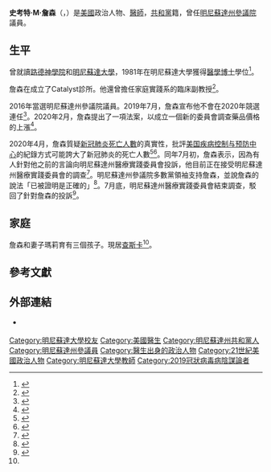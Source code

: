 {{Infobox state senator|姓名=史考特·詹森|原名=Scott M. Jensen|圖像=Minnesota State Senator Scott Jensen.jpg|圖像大小=|圖像說明=史考特·詹森|state_senate=明尼蘇達州|district=四十七|term_start=2017年1月3日|term_end=2021年1月5日|性別=男|出生日期={{birth date and age|1954|11|19}}|出生地點=|國籍={{美國}}|政黨={{GOP}}|配偶=瑪莉|兒女=3名|母校=[[路德神學院|路德神學院]]<br>[[明尼蘇達大學|明尼蘇達大學]]}}
'''史考特·M·詹森'''（{{lang-en|Scott M. Jensen}}，{{bd|1954年|11月19日|}}）是[[美國|美國]]政治人物、[[醫師|醫師]]，[[共和黨_(美國)|共和黨]]籍，曾任[[明尼蘇達州參議院|明尼蘇達州參議院]]議員。

== 生平 ==
曾就讀[[路德神學院|路德神學院]]和[[明尼蘇達大學|明尼蘇達大學]]，1981年在明尼蘇達大學獲得[[醫學博士|醫學博士]]學位<ref name=":0">{{Cite web|title=Jensen, Scott|url=https://www.lrl.mn.gov/legdb/fulldetail?ID=15484|accessdate=2021-01-23|publisher=Minnesota Legislature|language=en|archive-date=2021-02-04|archive-url=https://web.archive.org/web/20210204181147/https://www.lrl.mn.gov/legdb/fulldetail?ID=15484|dead-url=no}}</ref>。

詹森在{{le|沃特敦 (明尼蘇達州)|Watertown, Minnesota|沃特敦}}成立了Catalyst診所。他還曾擔任{{le|明尼蘇達大學醫學院|University of Minnesota Medical School}}家庭實踐系的臨床副教授<ref>{{Cite web|title=Candidates file for state seats: DFL pits veterans against incumbent Republican rep, doctor|url=https://www.hometownsource.com/sun_patriot/news/local/candidates-file-for-state-seats-dfl-pits-veterans-against-incumbent-republican-rep-doctor/article_ca6ffe37-771e-507a-9357-80fa91b20327.html|accessdate=2021-01-23|date=2016-06-30|publisher=Sun Patriot|language=en}}</ref>。

2016年當選明尼蘇達州參議院議員。2019年7月，詹森宣布他不會在2020年競選連任<ref>{{Cite web|title=State Sen. Scott Jensen is not running again — and he has a lot to say about the Legislature: ‘This is a really bizarre place’|url=https://www.minnpost.com/state-government/2019/07/state-sen-scott-jensen-is-not-running-again-and-he-has-a-lot-to-say-about-the-legislature-this-is-a-really-bizarre-place/|accessdate=2021-01-23|date=2019-07-26|work=MinnPost|language=en-US|archive-date=2021-02-04|archive-url=https://web.archive.org/web/20210204042313/https://www.minnpost.com/state-government/2019/07/state-sen-scott-jensen-is-not-running-again-and-he-has-a-lot-to-say-about-the-legislature-this-is-a-really-bizarre-place/|dead-url=no}}</ref>。2020年2月，詹森提出了一項法案，以成立一個新的委員會調查藥品價格的上漲<ref>{{Cite web|title=Top idea for lowering drug prices may be too controversial to become law|url=https://www.twincities.com/2020/02/19/top-idea-for-lowering-drug-prices-may-be-too-controversial-to-become-law/|accessdate=2021-01-23|date=2020-02-19|work=Twin Cities|language=en-US|archive-date=2020-12-03|archive-url=https://web.archive.org/web/20201203043404/https://www.twincities.com/2020/02/19/top-idea-for-lowering-drug-prices-may-be-too-controversial-to-become-law/|dead-url=no}}</ref>。

2020年4月，詹森質疑[[2019冠狀病毒病美國疫情|新冠肺炎]][[2019冠状病毒病死亡病例数|死亡人數]]的真實性，批評[[美国疾病控制与预防中心|美国疾病控制与预防中心]]的紀錄方式可能誇大了新冠肺炎的死亡人數<ref>{{Cite web|title=Minnesota doctor blasts 'ridiculous' CDC coronavirus death count guidelines|url=https://www.foxnews.com/media/physician-blasts-cdc-coronavirus-death-count-guidelines|accessdate=2021-01-23|date=2020-04-09|last=Creitz|first=Charles|work=Fox News|language=en-US|archive-date=2021-02-22|archive-url=https://web.archive.org/web/20210222141122/https://www.foxnews.com/media/physician-blasts-cdc-coronavirus-death-count-guidelines|dead-url=no}}</ref><ref>{{Cite web|title=Minnesota doctor questions coronavirus death toll, claims 'influenza deaths ... have been called COVID-19'|url=https://www.foxnews.com/media/dr-scott-jensen-cdc-coronavirus-death-guidelines|accessdate=2021-01-23|date=2020-04-28|last=Halon|first=Yael|work=Fox News|language=en-US|archive-date=2021-01-11|archive-url=https://web.archive.org/web/20210111072033/https://www.foxnews.com/media/dr-scott-jensen-cdc-coronavirus-death-guidelines|dead-url=no}}</ref>。同年7月初，詹森表示，因為有人針對他之前的言論向明尼蘇達州醫療實踐委員會投訴，他目前正在接受明尼蘇達州醫療實踐委員會的調查<ref>{{Cite web|title=Local state senator, physician under investigation by state board|url=https://www.hometownsource.com/sun_patriot/local-state-senator-physician-under-investigation-by-state-board/article_b3a06ea0-c077-11ea-9ae5-eb7b674660ae.html|accessdate=2021-01-23|date=2020-07-07|publisher=Sun Patriot|language=en|archive-date=2020-07-09|archive-url=https://web.archive.org/web/20200709082820/https://www.hometownsource.com/sun_patriot/local-state-senator-physician-under-investigation-by-state-board/article_b3a06ea0-c077-11ea-9ae5-eb7b674660ae.html|dead-url=no}}</ref>。明尼蘇達州參議院多數黨領袖{{le|保羅·賈齊卡|Paul Gazelka}}支持詹森，並說詹森的說法「已被證明是正確的」<ref>{{Cite web|title=Sen. Scott Jensen says he has 'no regrets' about his COVID-19 comments|url=https://www.startribune.com/sen-scott-jensen-says-complaints-about-covid-19-comments-may-be-political/571650782/|accessdate=2021-01-23|date=2020-07-07|publisher=Star Tribune|language=en|archive-date=2021-02-01|archive-url=https://web.archive.org/web/20210201201344/https://www.startribune.com/sen-scott-jensen-says-complaints-about-covid-19-comments-may-be-political/571650782/|dead-url=no}}</ref>。7月底，明尼蘇達州醫療實踐委員會結束調查，駁回了針對詹森的投訴<ref>{{Cite web|title=Sen. Scott Jensen says probe ends over his comments questioning COVID-19 deaths|url=https://www.startribune.com/physician-senator-says-probe-ends-over-his-comments-questioning-covid-19-deaths/571936032/|accessdate=2021-01-23|date=2020-07-29|publisher=Star Tribune|language=en|archive-date=2021-01-04|archive-url=https://web.archive.org/web/20210104175637/https://www.startribune.com/physician-senator-says-probe-ends-over-his-comments-questioning-covid-19-deaths/571936032/|dead-url=no}}</ref>。

== 家庭 ==
詹森和妻子瑪莉育有三個孩子。現居[[查斯卡_(明尼苏达州)|查斯卡]]<ref name=":0" />。

== 參考文獻 ==
{{Reflist|2}}

== 外部連結 ==
{{Commons category|Scott Jensen (Minnesota politician)}}

* {{Twitter|drscottjensen}} {{en}}

{{DEFAULTSORT:Jensen, Scott}}
[[Category:明尼蘇達大學校友|Category:明尼蘇達大學校友]]
[[Category:美國醫生|Category:美國醫生]]
[[Category:明尼蘇達州共和黨人|Category:明尼蘇達州共和黨人]]
[[Category:明尼蘇達州參議員|Category:明尼蘇達州參議員]]
[[Category:醫生出身的政治人物|Category:醫生出身的政治人物]]
[[Category:21世紀美國政治人物|Category:21世紀美國政治人物]]
[[Category:明尼蘇達大學教師|Category:明尼蘇達大學教師]]
[[Category:2019冠狀病毒病陰謀論者|Category:2019冠狀病毒病陰謀論者]]